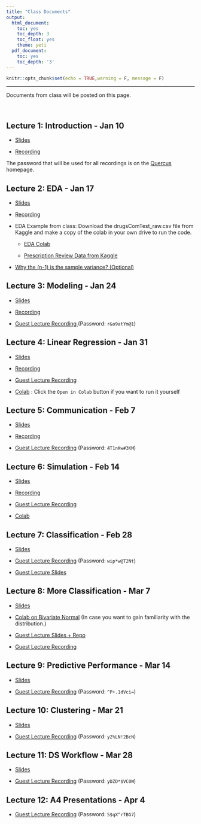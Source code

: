 ```yaml
---
title: "Class Documents"
output:
  html_document:
    toc: yes
    toc_depth: 3
    toc_float: yes
    theme: yeti
  pdf_document:
    toc: yes
    toc_depth: '3'
---
```


```r
knitr::opts_chunk$set(echo = TRUE,warning = F, message = F)
```

******

Documents from class will be posted on this page.

<br>

## Lecture 1: Introduction - Jan 10

* <a href="https://drive.google.com/file/d/177-GVP5ZYFuQxca-HYkwK5ao8Wog6btR/view?usp=sharing" target="_blank">Slides</a>

* <a href="https://utoronto.zoom.us/rec/share/p8nlgJ8l65LmY89CpgqkvcvWm_q6jLYtbielzfFOp4ybGOJ6RE4qctFLgrsi3yNr.IjIFwZ-lpejQldZC" target="_blank">Recording</a>

The password that will be used for all recordings is on the [Quercus](https://q.utoronto.ca/courses/256475) homepage.

## Lecture 2: EDA - Jan 17

* <a href="https://drive.google.com/file/d/1_tUiEvLg3yB_lRyu-v1SwE3HWyeIuOOo/view?usp=sharing" target="_blank">Slides</a>

* <a href="https://utoronto.zoom.us/rec/share/32k7HmLWR3nKx37lMHTWJSnzIfcIUN866Ig5y9hy1g_4da-8rvA-GQ8Ggqty4ohX.NU88gtXkgrmOMJsF" target="_blank">Recording</a>

* EDA Example from class: Download the drugsComTest_raw.csv file from Kaggle and make a copy of the colab in your own drive to run the code.

  - <a href="https://colab.research.google.com/drive/1z7bCpPXGtWHyLh6kCsbTv5hdfAd8gwRR?usp=sharing" target="_blank">EDA Colab</a>

  - <a href="https://www.kaggle.com/jessicali9530/kuc-hackathon-winter-2018" target="_blank">Prescription Review Data from Kaggle</a>

* <a href="https://drive.google.com/file/d/1i0ychQST504tpkFzGxqF9hU8p_zerU94/view?usp=sharing" target="_blank">Why the (n-1) is the sample variance? (Optional)</a>

## Lecture 3: Modeling - Jan 24

* <a href="https://drive.google.com/file/d/1tBWGAIyENXXhgsf7K2gbok423Es3WQrb/view?usp=sharing" target="_blank">Slides</a>

* <a href="https://utoronto.zoom.us/rec/share/g72AG4H12lpCTcxl0r3SyfRXWfCnA8p_POBSpjXRXCJBZAlJN4a7Lad2p5TrYGNL.rn6iagrOsyPnj8Dp?startTime=1643044384000" target="_blank">Recording</a>

* <a href="https://utoronto.zoom.us/rec/share/dGgFUFaMyGj3lGlhRTqcyh8h6CeSk0QLl7yI9K49kedToHKPkrrFNYcXBil6SFs-.ffIkfaA1VgF2kUp-?startTime=1643144474000" target="_blank">Guest Lecture Recording </a> (Password: `r&o9atYm@1`)

## Lecture 4: Linear Regression - Jan 31

* <a href="https://drive.google.com/file/d/1LDnCWphKwoNgBjWARHzgFTG0xCXuqz4Q/view?usp=sharing" target="_blank">Slides</a>

* <a href="https://utoronto.zoom.us/rec/share/IGIxuzWmJrwZ9mV1L-6oTMI3dZf99Nw1WM7wq9lyJ4pABDLg04_2HOeIJ61S-lY4.UvNggpJe2fvvHEPo?startTime=1643649071000" target="_blank">Recording</a>

* <a href="https://utoronto.zoom.us/rec/share/IGIxuzWmJrwZ9mV1L-6oTMI3dZf99Nw1WM7wq9lyJ4pABDLg04_2HOeIJ61S-lY4.UvNggpJe2fvvHEPo?startTime=1643652178000" target="_blank">Guest Lecture Recording </a>

* <a href="https://github.com/jlgrons/JSC270_Lecture4/blob/main/Palmer_Penguins_Regression.ipynb">Colab</a> : Click the `Open in Colab` button if you want to run it yourself


## Lecture 5: Communication - Feb 7

* <a href="https://drive.google.com/file/d/1AZuV1fIV-j0LVjWs6TdapQAkgyx09M08/view?usp=sharing" target="_blank">Slides</a>

* <a href="https://utoronto.zoom.us/rec/share/BGGY4deCcK_h3C10xyzOsxQ1Fhw5lDpGbxZZEJJCJZ0AJVF_HZESp3rWtoEGKYZ5.GzUxbKC0aU4RfRWY" target="_blank">Recording</a>

* <a href="https://utoronto.zoom.us/rec/share/r9TFlXGbeKM5q4vHuG5jiu-HAU75RpKuV0ktuAsfEkT4L6a1XFfSDvTR-oKAXzEs.EtcE1PINCx6PD_0U?startTime=1644353990000" target="_blank">Guest Lecture Recording</a> (Password: `4T1nKw#3KM`)


## Lecture 6: Simulation - Feb 14

* <a href="https://drive.google.com/file/d/1pkwbNQbLnfOorVfhEsz5mghIEOBBxaUl/view?usp=sharing">Slides</a>

* <a href="https://utoronto.zoom.us/rec/share/8YkjMDw2efKlE44j0Bxj8vpC1zSAMHTjUf7Rm1r7W5wMCXTb32zALfMaX3FVQSmk.Hh3ayie1nTcPMz0i?startTime=1644858642000" target="_blank">Recording</a>

* <a href="https://utoronto.zoom.us/rec/share/8YkjMDw2efKlE44j0Bxj8vpC1zSAMHTjUf7Rm1r7W5wMCXTb32zALfMaX3FVQSmk.Hh3ayie1nTcPMz0i?startTime=1644861769000" target="_blank">Guest Lecture Recording</a>

* <a href="https://github.com/jlgrons/JSC270_Lecture6">Colab</a>

## Lecture 7: Classification - Feb 28


* <a href="https://drive.google.com/file/d/13nvf1QVEtSyrrB_19O1lsNEaGI0FxkOy/view?usp=sharing">Slides</a>

* <a href="https://utoronto.zoom.us/rec/share/3pChZSQjfcVRqlTXa4BNjFr8jUh1ngy2MYOa-agMvHRrnLsQwMr_BWZ_SISxB8Jk.Xw4cmtF5IuBqbybl?startTime=1646168723000" target="_blank">Guest Lecture Recording</a> (Password: `wip*w@T2Nt`)

* <a href=https://drive.google.com/file/d/1SMIu_gNdB5y3i1ST5CBu82iQuCrkY7P9/view?usp=sharing" target="_blank">Guest Lecture Slides</a>


## Lecture 8: More Classification - Mar 7

* <a href="https://drive.google.com/file/d/1Nm1NPDLwTpFVsGAUoobWxGDbyalKuHOP/view?usp=sharing">Slides</a>

* <a href="https://github.com/jlgrons/JSC270_Lecture8" target="_blank">Colab on Bivariate Normal</a> (In case you want to gain familiarity with the distribution.)

* <a href="https://github.com/alistairewj/lecture-intro-to-nlp" target="_blank">Guest Lecture Slides + Repo </a>

* <a href="https://utoronto.zoom.us/rec/share/ng8f0DFFzVt9wAr6qYQ4raEM5QdwBfczGR6nx0-_-AExhKvmrbzCuEg6E-n-KLhF.0118VJZT5B-SsSbK?startTime=1646676686000">Guest Lecture Recording </a>


## Lecture 9: Predictive Performance - Mar 14

* <a href="https://drive.google.com/file/d/1tMRAFP3tOr5VVKpxD0_VimjH9UMsfy4t/view?usp=sharing">Slides</a>

* <a href="https://utoronto.zoom.us/rec/share/3h5ircwZcEskGDH5ciPcl38o_vx89gi16ALj8sowMbtgRlWtIt9_aa6eviY5s1-W.p3I5yEKgecMLRfmv?startTime=1647375092000" target="_blank">Guest Lecture Recording</a> (Password: `^P+.1dVci=`)


## Lecture 10: Clustering - Mar 21

* <a href="https://drive.google.com/file/d/1FtaFHWxXtwj5nvrkWXj7cKcLKcW5N40S/view?usp=sharing">Slides</a>

* <a href="https://utoronto.zoom.us/rec/share/U7SPGxEjq9OKn7Phk5-fcBiBg35kZW40DgHiZXh07V2uG5TlVo_cya_JxQ9OVAQs._9VNdics1YIaktfC?startTime=1647979485000" target="_blank">Guest Lecture Recording</a> (Password: `y2%LN!2BcN`)


## Lecture 11: DS Workflow - Mar 28

* <a href="https://drive.google.com/file/d/16ZlPYGYaqE2kn0WmB-DifxPz3p9HNMjS/view?usp=sharing">Slides</a>

* <a href="https://utoronto.zoom.us/rec/share/Uj5w_cHQEZ2-nrHV0_10XlJyNfrrnWQMeFH4p56TBm1bDmVAsf_BbFij350PovM.HTFwCPZMZIfpGTSU?startTime=1648584100000" target="_blank">Guest Lecture Recording</a> (Password: `yDZD*$VC0W`)


## Lecture 12: A4 Presentations - Apr 4

* <a href="https://utoronto.zoom.us/rec/share/YhUXOW2QPDq1V1PMsEMtsHopzUG3Mx2Jw10YpADFjX5a7ORH4XN7xnSrVmIn_8Xe.-FHxaE8cVu7aL5ml" target="_blank">Guest Lecture Recording</a> (Password: `5$qX^rTBG7`)






